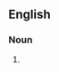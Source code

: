 {{also|pin-pricks}}

==English==

===Noun===
{{head|en|noun plural form}}

# {{plural of|pinprick|lang=en}}